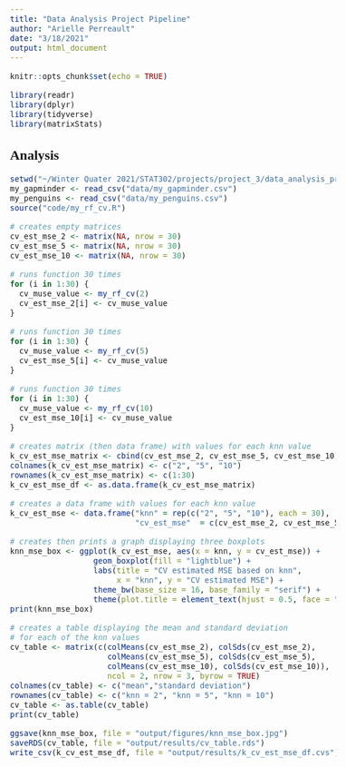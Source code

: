 ```yaml
---
title: "Data Analysis Project Pipeline"
author: "Arielle Perreault"
date: "3/18/2021"
output: html_document
---
```


<!--- Begin styling code. --->
<style type="text/css">
/* Whole document: */
body{
  font-family: "Palatino Linotype", "Book Antiqua", Palatino, serif;
  font-size: 12pt;
}
h1.title {
  font-size: 38px;
  text-align: center;
}
h4.author {
  font-size: 18px;
  text-align: center;
}
h4.date {
  font-size: 18px;
  text-align: center;
}
</style>
<!--- End styling code. --->

```r
knitr::opts_chunk$set(echo = TRUE)
```

```r
library(readr)
library(dplyr)
library(tidyverse)
library(matrixStats)
```

## Analysis


```r
setwd("~/Winter Quater 2021/STAT302/projects/project_3/data_analysis_project")
my_gapminder <- read_csv("data/my_gapminder.csv")
my_penguins <- read_csv("data/my_penguins.csv")
source("code/my_rf_cv.R")

# creates empty matrices
cv_est_mse_2 <- matrix(NA, nrow = 30) 
cv_est_mse_5 <- matrix(NA, nrow = 30) 
cv_est_mse_10 <- matrix(NA, nrow = 30) 

# runs function 30 times
for (i in 1:30) {
  cv_muse_value <- my_rf_cv(2)
  cv_est_mse_2[i] <- cv_muse_value
}

# runs function 30 times
for (i in 1:30) {
  cv_muse_value <- my_rf_cv(5)
  cv_est_mse_5[i] <- cv_muse_value
}

# runs function 30 times
for (i in 1:30) {
  cv_muse_value <- my_rf_cv(10)
  cv_est_mse_10[i] <- cv_muse_value
}

# creates matrix (then data frame) with values for each knn value
k_cv_est_mse_matrix <- cbind(cv_est_mse_2, cv_est_mse_5, cv_est_mse_10)
colnames(k_cv_est_mse_matrix) <- c("2", "5", "10")
rownames(k_cv_est_mse_matrix) <- c(1:30)
k_cv_est_mse_df <- as.data.frame(k_cv_est_mse_matrix)

# creates a data frame with values for each knn value
k_cv_est_mse <- data.frame("knn" = rep(c("2", "5", "10"), each = 30),
                           "cv_est_mse"  = c(cv_est_mse_2, cv_est_mse_5, cv_est_mse_10))

# creates then prints a graph displaying three boxplots
knn_mse_box <- ggplot(k_cv_est_mse, aes(x = knn, y = cv_est_mse)) + 
                  geom_boxplot(fill = "lightblue") +
                  labs(title = "CV estimated MSE based on knn", 
                       x = "knn", y = "CV estimated MSE") +
                  theme_bw(base_size = 16, base_family = "serif") +
                  theme(plot.title = element_text(hjust = 0.5, face = "bold"))
print(knn_mse_box)

# creates a table displaying the mean and standard deviation
# for each of the knn values
cv_table <- matrix(c(colMeans(cv_est_mse_2), colSds(cv_est_mse_2), 
                     colMeans(cv_est_mse_5), colSds(cv_est_mse_5), 
                     colMeans(cv_est_mse_10), colSds(cv_est_mse_10)), 
                     ncol = 2, nrow = 3, byrow = TRUE)
colnames(cv_table) <- c("mean","standard deviation")
rownames(cv_table) <- c("knn = 2", "knn = 5", "knn = 10")
cv_table <- as.table(cv_table)
print(cv_table)

ggsave(knn_mse_box, file = "output/figures/knn_mse_box.jpg")
saveRDS(cv_table, file = "output/results/cv_table.rds")
write_csv(k_cv_est_mse_df, file = "output/results/k_cv_est_mse_df.cvs")
```
